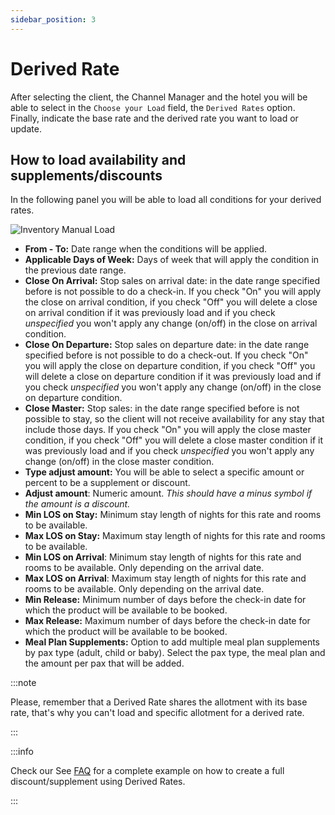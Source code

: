 ```yaml
---
sidebar_position: 3
---
```


# Derived Rate

After selecting the client, the Channel Manager and the hotel you will be able to select in the `Choose your Load` field, the `Derived Rates` option. Finally, indicate the base rate and the derived rate you want to load or update.

## How to load availability and supplements/discounts

In the following panel you will be able to load all conditions for your derived rates.

![Inventory Manual Load](https://storage.travelgate.com/docs/inventory_manual-load-derived-rate1.png)

* **From - To:** Date range when the conditions will be applied.
* **Applicable Days of Week:** Days of week that will apply the condition in the previous date range.
* **Close On Arrival:** Stop sales on arrival date: in the date range specified before is not possible to do a check-in. If you check "On" you will apply the close on arrival condition, if you check "Off" you will delete a close on arrival condition if it was previously load and if you check *unspecified* you won't apply any change (on/off) in the close on arrival condition.
* **Close On Departure:** Stop sales on departure date: in the date range specified before is not possible to do a check-out. If you check "On" you will apply the close on departure condition, if you check "Off" you will delete a close on departure condition if it was previously load and if you check *unspecified* you won't apply any change (on/off) in the close on departure condition.
* **Close Master:** Stop sales: in the date range specified before is not possible to stay, so the client will not receive availability for any stay that include those days.  If you check "On" you will apply the close master condition, if you check "Off" you will delete a close master condition if it was previously load and if you check *unspecified* you won't apply any change (on/off) in the close master condition.
* **Type adjust amount:** You will be able to select a specific amount or percent to be a supplement or discount. 
* **Adjust amount**: Numeric amount. *This should have a minus symbol if the amount is a discount.*
* **Min LOS on Stay:** Minimum stay length of nights for this rate and rooms to be available. 
* **Max LOS on Stay:** Maximum stay length of nights for this rate and rooms to be available. 
* **Min LOS on Arrival**: Minimum stay length of nights for this rate and rooms to be available. Only depending on the arrival date.
* **Max LOS on Arrival**: Maximum stay length of nights for this rate and rooms to be available. Only depending on the arrival date.
* **Min Release:** Minimum number of days before the check-in date for which the product will be available to be booked.
* **Max Release:** Maximum number of days before the check-in date for which the product will be available to be booked.
* **Meal Plan Supplements:** Option to add multiple meal plan supplements by pax type (adult, child or baby). Select the pax type, the meal plan and the amount per pax that will be added.

:::note

Please, remember that a Derived Rate shares the allotment with its base rate, that's why you can't load and specific allotment for a derived rate.

:::

:::info

Check our See [FAQ](#) for a complete example on how to create a full discount/supplement using Derived Rates.

:::